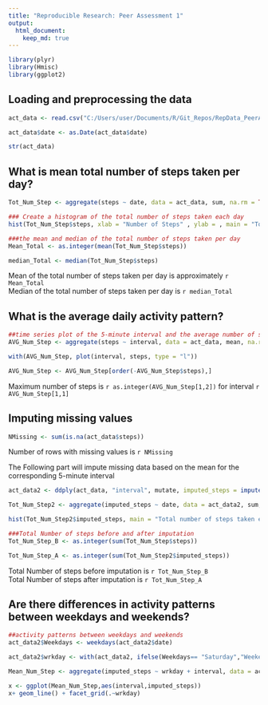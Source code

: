 ```yaml
---
title: "Reproducible Research: Peer Assessment 1"
output: 
  html_document:
    keep_md: true
---
```



```r
library(plyr)
library(Hmisc)
library(ggplot2)
```

## Loading and preprocessing the data

```r
act_data <- read.csv("C:/Users/user/Documents/R/Git_Repos/RepData_PeerAssessment1/activity.csv", stringsAsFactors = FALSE)

act_data$date <- as.Date(act_data$date)

str(act_data)

```


## What is mean total number of steps taken per day?
```r
Tot_Num_Step <- aggregate(steps ~ date, data = act_data, sum, na.rm = TRUE)

### Create a histogram of the total number of steps taken each day
hist(Tot_Num_Step$steps, xlab = "Number of Steps" , ylab = , main = "Total number of steps taken per day")

###the mean and median of the total number of steps taken per day
Mean_Total <- as.integer(mean(Tot_Num_Step$steps))

median_Total <- median(Tot_Num_Step$steps)
```

Mean of the total number of steps taken per day is approximately `r Mean_Total`  
Median of the total number of steps taken per day is `r median_Total`



## What is the average daily activity pattern?
```r
##time series plot of the 5-minute interval and the average number of steps taken, averaged across all days (y-axis)
AVG_Num_Step <- aggregate(steps ~ interval, data = act_data, mean, na.rm = TRUE)

with(AVG_Num_Step, plot(interval, steps, type = "l"))

AVG_Num_Step <- AVG_Num_Step[order(-AVG_Num_Step$steps),]
```

Maximum number of steps is `r as.integer(AVG_Num_Step[1,2])` for interval `r AVG_Num_Step[1,1]`



## Imputing missing values
```r
NMissing <- sum(is.na(act_data$steps))
```
Number of rows with missing values is `r NMissing`


The Following part will impute missing data based on the mean for the corresponding 5-minute interval
```r
act_data2 <- ddply(act_data, "interval", mutate, imputed_steps = impute(steps, mean))

Tot_Num_Step2 <- aggregate(imputed_steps ~ date, data = act_data2, sum, na.rm = TRUE)

hist(Tot_Num_Step2$imputed_steps, main = "Total number of steps taken each day", xlab = "Number of Steps")

###Total Number of steps before and after imputation
Tot_Num_Step_B <- as.integer(sum(Tot_Num_Step$steps))

Tot_Num_Step_A <- as.integer(sum(Tot_Num_Step2$imputed_steps))
```

Total Number of steps before imputation is `r Tot_Num_Step_B`  
Total Number of steps after imputation is  `r Tot_Num_Step_A`


## Are there differences in activity patterns between weekdays and weekends?
```r
##activity patterns between weekdays and weekends
act_data2$Weekdays <- weekdays(act_data2$date)

act_data2$wrkday <- with(act_data2, ifelse(Weekdays== "Saturday","Weekend", ifelse(Weekdays== "Sunday","Weekend", "workday")))

Mean_Num_Step <- aggregate(imputed_steps ~ wrkday + interval, data = act_data2, mean, na.rm = TRUE)

x <- ggplot(Mean_Num_Step,aes(interval,imputed_steps))
x+ geom_line() + facet_grid(.~wrkday)
```



